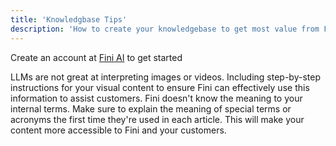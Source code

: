 ```yaml
---
title: 'Knowledgbase Tips'
description: 'How to create your knowledgebase to get most value from Fini'
---
```


<Tip>Create an account at [Fini AI](https://app.usefini.com) to get started</Tip>

<Card title="Add Explanatory Text to Images, Videos and Flowcharts" icon="lightbulb" iconType="duotone">
  LLMs are not great at interpreting images or videos. Including step-by-step instructions for your visual content to ensure Fini can effectively use this information to assist customers.
</Card>

<Card title="Explain Key Terms" icon="lightbulb" iconType="duotone">
  Fini doesn't know the meaning to your internal terms. Make sure to explain the meaning of special terms or acronyms the first time they're used in each article. This will make your content more accessible to Fini and your customers.
</Card>

<br/>
